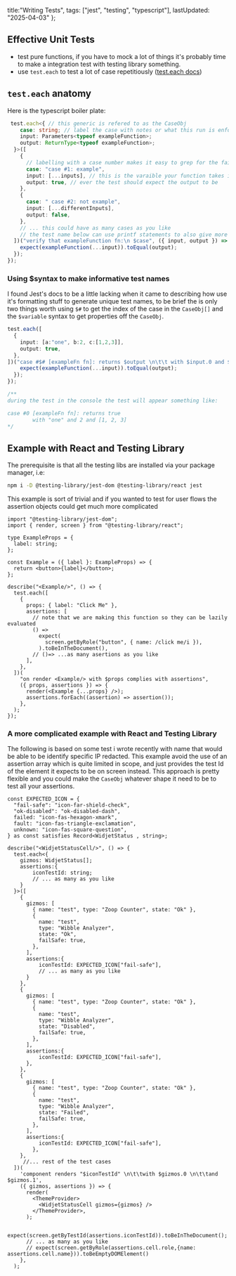   title:"Writing Tests",
  tags: ["jest", "testing", "typescript"],
  lastUpdated: "2025-04-03"
};

## Effective Unit Tests
- test pure functions, if you have to mock a lot of things it's probably time to make a integration test with testing library something.
- use `test.each` to test a lot of case repetitiously ([test.each docs](https://jestjs.io/docs/api#testeachtablename-fn-timeout))

## `test.each` anatomy

Here is the typescript boiler plate:

```ts
 test.each<{ // this generic is refered to as the CaseObj
    case: string; // label the case with notes or what this run is enforcing
    input: Parameters<typeof exampleFunction>;
    output: ReturnType<typeof exampleFunction>;
  }>([
    {
      // labelling with a case number makes it easy to grep for the failed test
      case: "case #1: example", 
      input: [...inputs], // this is the varaible your function takes in order
      output: true, // ever the test should expect the output to be
    },
    {
      case: " case #2: not example",
      input: [...differentInputs],
      output: false,
    },
    // ... this could have as many cases as you like
    // the test name below can use printf statements to also give more context
  ])("verify that exampleFunction fn:\n $case", ({ input, output }) => {
    expect(exampleFunction(...input)).toEqual(output);
  });
});
```

### Using $syntax to make informative test names
I found Jest's docs to be a little lacking when it came to describing how use it's formatting stuff to generate unique test names, to be brief the is only two things worth using `$#` to get the index of the case in the `CaseObj[]` and the `$variable` syntax to get properties off the `CaseObj`.

```ts
test.each([
  {
    input: [a:"one", b:2, c:[1,2,3]],
    output: true,
  },
])("case #$# [exampleFn fn]: returns $output \n\t\t with $input.0 and $input.1 and $input.2", ({ input, output }) => {
    expect(exampleFunction(...input)).toEqual(output);
  });
});

/**
during the test in the console the test will appear something like:

case #0 [exampleFn fn]: returns true
        with "one" and 2 and [1, 2, 3]
*/
```


## Example with React and Testing Library
The prerequisite is that all the testing libs are installed via your package manager, i.e:
```sh
npm i -D @testing-library/jest-dom @testing-library/react jest
```

This example is sort of trivial and if you wanted to test for user flows the assertion objects could get much more complicated
```tsx
import "@testing-library/jest-dom";
import { render, screen } from "@testing-library/react";

type ExampleProps = {
  label: string;
};

const Example = ({ label }: ExampleProps) => {
  return <button>{label}</button>;
};

describe("<Example/>", () => {
  test.each([
    {
      props: { label: "Click Me" },
      assertions: [
        // note that we are making this function so they can be lazily evaluated
        () =>
          expect(
            screen.getByRole("button", { name: /click me/i }),
          ).toBeInTheDocument(),
        // ()=> ...as many asertions as you like
      ],
    },
  ])(
    "on render <Example/> with $props complies with assertions",
    ({ props, assertions }) => {
      render(<Example {...props} />);
      assertions.forEach((assertion) => assertion());
    },
  );
});

```

### A more complicated example with React and Testing Library
The following is based on some test i wrote recently with name that would be able to be identify specific IP redacted. This example avoid the use of an assertion array which is quite limited in scope, and just provides the test Id of the element it expects to be on screen instead. This approach is pretty flexible and you could make the `CaseObj` whatever shape it need to be to test all your assertions.

```tsx
const EXPECTED_ICON = {
  "fail-safe": "icon-far-shield-check",
  "ok-disabled": "ok-disabled-dash",
  failed: "icon-fas-hexagon-xmark",
  fault: "icon-fas-triangle-exclamation",
  unknown: "icon-fas-square-question",
} as const satisfies Record<WidjetStatus , string>;

describe("<WidjetStatusCell/>", () => {
  test.each<{
    gizmos: WidjetStatus[];
    assertions:{
	    iconTestId: string;
	    // ... as many as you like
    }
  }>([
    {
      gizmos: [
        { name: "test", type: "Zoop Counter", state: "Ok" },
        {
          name: "test",
          type: "Wibble Analyzer",
          state: "Ok",
          failSafe: true,
        },
      ],
      assertions:{
	      iconTestId: EXPECTED_ICON["fail-safe"],
	      // ... as many as you like
      }
    },
    {
      gizmos: [
        { name: "test", type: "Zoop Counter", state: "Ok" },
        {
          name: "test",
          type: "Wibble Analyzer",
          state: "Disabled",
          failSafe: true,
        },
      ],
      assertions:{
	      iconTestId: EXPECTED_ICON["fail-safe"],
      },
    },
    {
      gizmos: [
        { name: "test", type: "Zoop Counter", state: "Ok" },
        {
          name: "test",
          type: "Wibble Analyzer",
          state: "Failed",
          failSafe: true,
        },
      ],
      assertions:{
	      iconTestId: EXPECTED_ICON["fail-safe"],
	    },
    },
	 //... rest of the test cases
  ])(
    'component renders "$iconTestId" \n\t\twith $gizmos.0 \n\t\tand $gizmos.1',
    ({ gizmos, assertions }) => {
      render(
        <ThemeProvider>
          <WidjetStatusCell gizmos={gizmos} />
        </ThemeProvider>,
      );

      expect(screen.getByTestId(assertions.iconTestId)).toBeInTheDocument();
      // ... as many as you like
      // expect(screen.getByRole(assertions.cell.role,{name: assertions.cell.name})).toBeEmptyDOMElement()
    },
  );
```